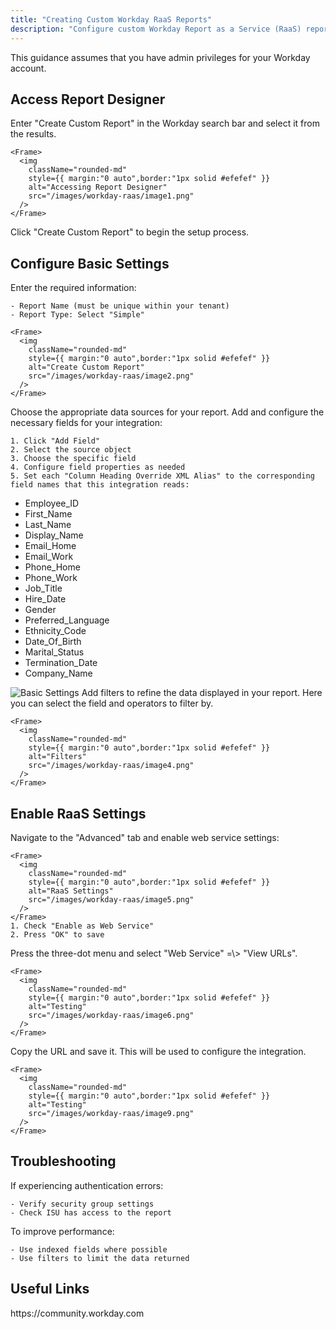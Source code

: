 ```yaml
---
title: "Creating Custom Workday RaaS Reports"
description: "Configure custom Workday Report as a Service (RaaS) reports for system integration. Follow this step-by-step guide to set up and deploy your reports."
---
```



<Warning>
  This guidance assumes that you have admin privileges for your Workday account.
</Warning>

## Access Report Designer

<Steps>
  <Step title="Navigate to Report Designer">
    Enter "Create Custom Report" in the Workday search bar and select it from the results.

    <Frame>
      <img
        className="rounded-md"
        style={{ margin:"0 auto",border:"1px solid #efefef" }}
        alt="Accessing Report Designer"
        src="/images/workday-raas/image1.png"
      />
    </Frame>
  </Step>
  <Step title="Initialize Report Creation">
    Click "Create Custom Report" to begin the setup process.
  </Step>
</Steps>

## Configure Basic Settings

<Steps>
  <Step title="Set Report Properties">
    Enter the required information:

    - Report Name (must be unique within your tenant)
    - Report Type: Select "Simple"

    <Frame>
      <img
        className="rounded-md"
        style={{ margin:"0 auto",border:"1px solid #efefef" }}
        alt="Create Custom Report"
        src="/images/workday-raas/image2.png"
      />
    </Frame>
  </Step>
  <Step title="Select Data Sources">
    Choose the appropriate data sources for your report.
  </Step>
  <Step title="Configure Fields">
    Add and configure the necessary fields for your integration:

    1. Click "Add Field"
    2. Select the source object
    3. Choose the specific field
    4. Configure field properties as needed
    5. Set each "Column Heading Override XML Alias" to the corresponding field names that this integration reads:

  - Employee_ID
  - First_Name
  - Last_Name
  - Display_Name
  - Email_Home
  - Email_Work
  - Phone_Home
  - Phone_Work
  - Job_Title
  - Hire_Date
  - Gender
  - Preferred_Language
  - Ethnicity_Code
  - Date_Of_Birth
  - Marital_Status
  - Termination_Date
  - Company_Name

  </Steps>
    <Frame>
      <img
        className="rounded-md"
        style={{ margin:"0 auto",border:"1px solid #efefef" }}
        alt="Basic Settings"
        src="/images/workday-raas/image3.png"
      />
    </Frame>
  </Step>
  <Step title="Add Filters">
    Add filters to refine the data displayed in your report. Here you can select the field and operators to filter by.

    <Frame>
      <img
        className="rounded-md"
        style={{ margin:"0 auto",border:"1px solid #efefef" }}
        alt="Filters"
        src="/images/workday-raas/image4.png"
      />
    </Frame>
  </Step>
</Steps>

## Enable RaaS Settings

<Steps>
  <Step title="Configure RaaS">
    Navigate to the "Advanced" tab and enable web service settings:

    <Frame>
      <img
        className="rounded-md"
        style={{ margin:"0 auto",border:"1px solid #efefef" }}
        alt="RaaS Settings"
        src="/images/workday-raas/image5.png"
      />
    </Frame>
    1. Check "Enable as Web Service"
    2. Press "OK" to save
  </Step>
  <Step title="Find Report URL">
    Press the three-dot menu and select "Web Service" =\> "View URLs".

    <Frame>
      <img
        className="rounded-md"
        style={{ margin:"0 auto",border:"1px solid #efefef" }}
        alt="Testing"
        src="/images/workday-raas/image6.png"
      />
    </Frame>
  </Step>
  <Step title="Copy Report URL">
    Copy the URL and save it. This will be used to configure the integration.

    <Frame>
      <img
        className="rounded-md"
        style={{ margin:"0 auto",border:"1px solid #efefef" }}
        alt="Testing"
        src="/images/workday-raas/image9.png"
      />
    </Frame>
  </Step>
</Steps>

## Troubleshooting

<Steps>
  <Step title="Authentication Issues">
    If experiencing authentication errors:

    - Verify security group settings
    - Check ISU has access to the report
  </Step>
  <Step title="Performance Optimization">
    To improve performance:

    - Use indexed fields where possible
    - Use filters to limit the data returned
  </Step>
</Steps>

<IntegrationFooter />

## Useful Links

<Card title="API Reference" icon="link" href="https://community.workday.com">
  https://community.workday.com
</Card>